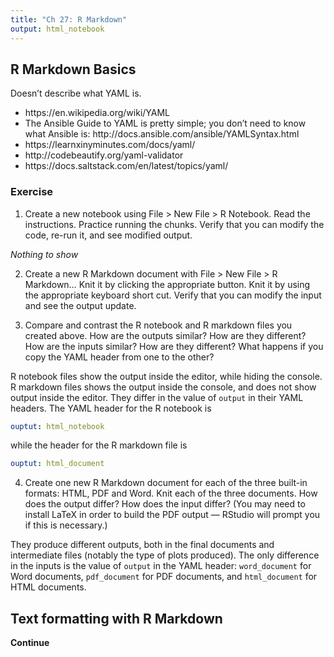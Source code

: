 ```yaml
---
title: "Ch 27: R Markdown"
output: html_notebook
---
```


## R Markdown Basics

Doesn't describe what YAML is.

- https://en.wikipedia.org/wiki/YAML
- The Ansible Guide to YAML is pretty simple; you don't need to know what Ansible is: http://docs.ansible.com/ansible/YAMLSyntax.html
- https://learnxinyminutes.com/docs/yaml/
- http://codebeautify.org/yaml-validator
- https://docs.saltstack.com/en/latest/topics/yaml/

### Exercise 

1. Create a new notebook using File > New File > R Notebook. Read the instructions. Practice running the chunks. Verify that you can modify the code, re-run it, and see modified output.

*Nothing to show*

2. Create a new R Markdown document with File > New File > R Markdown… Knit it by clicking the appropriate button. Knit it by using the appropriate keyboard short cut. Verify that you can modify the input and see the output update.

3. Compare and contrast the R notebook and R markdown files you created above. How are the outputs similar? How are they different? How are the inputs similar? How are they different? What happens if you copy the YAML header from one to the other?

R notebook files show the output inside the editor, while hiding the console. R markdown files shows the output inside the console, and does not show output inside the editor.
They differ in the value of `output` in their YAML headers. The YAML header for the R notebook is
```yaml
ouptut: html_notebook
```
while the header for the R markdown file is
```yaml
ouptut: html_document 
```

4. Create one new R Markdown document for each of the three built-in formats: HTML, PDF and Word. Knit each of the three documents. How does the output differ? How does the input differ? (You may need to install LaTeX in order to build the PDF output — RStudio will prompt you if this is necessary.)

They produce different outputs, both in the final documents and intermediate files (notably the type of plots produced). The only difference in the inputs is the value of `output` in the YAML header: `word_document` for Word documents, `pdf_document` for PDF documents, and `html_document` for HTML documents.

## Text formatting with R Markdown

**Continue**



